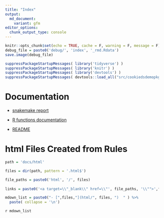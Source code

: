 ```yaml
---
title: "Index"
output: 
  md_document:
    variant: gfm
editor_options:
  chunk_output_type: console
---
```

<!-- 
The content rendered from this file is used for the snakemake report.
-->

```r
knitr::opts_chunk$set(echo = TRUE, cache = F, warning = F, message = F)
debug_file = paste0('debug/', 'index', '_rmd.Rdata')
save.image(debug_file)
```


```r
suppressPackageStartupMessages( library('tidyverse') )
suppressPackageStartupMessages( library('knitr') )
suppressPackageStartupMessages( library('devtools') )
suppressPackageStartupMessages( devtools::load_all("src/cookiedsdemopkgr") )
```

# Documentation
- <a href="https://erblast.github.io/cookie_ds_demo//snakemake_report/index.html" target="_blank">snakemake report</a>

- <a href="https://erblast.github.io/cookie_ds_demo//cookiedsdemopkgr/index.html" target="_blank">R functions documentation</a>

- <a href="https://erblast.github.io/cookie_ds_demo//README.html" target="_blank">README</a>

# html Files Created from Rules

```r

path = 'docs/html'

files = dir(path, pattern = '.html$')

file_paths = paste0('html', '/', files)
  
links = paste0('<a target=\\"_blank\\" href=\\"', file_paths, '\\"">',files, '</a>')

```

```r
mdown_list = paste0("- [",files,"](html/", files, ")  " ) %>%
  paste( collapse = '\n')
```

`r mdown_list`

